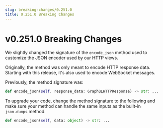 ```yaml
---
slug: breaking-changes/0.251.0
title: 0.251.0 Breaking Changes
---
```


# v0.251.0 Breaking Changes

We slightly changed the signature of the `encode_json` method used to customize
the JSON encoder used by our HTTP views.

Originally, the method was only meant to encode HTTP response data. Starting
with this release, it's also used to encode WebSocket messages.

Previously, the method signature was:

```python
def encode_json(self, response_data: GraphQLHTTPResponse) -> str: ...
```

To upgrade your code, change the method signature to the following and make sure
your method can handle the same inputs as the built-in `json.dumps` method:

```python
def encode_json(self, data: object) -> str: ...
```
